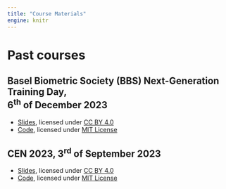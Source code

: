 ```yaml
---
title: "Course Materials"
engine: knitr
---
```


# Past courses

## Basel Biometric Society (BBS) Next-Generation Training Day, <br>6<sup>th</sup> of December 2023

* [Slides](./materials/2023-12-06 BBS Next Gen/slides/slides.pdf), licensed under [CC BY 4.0](./materials/2023-12-06 BBS Next Gen/slides/LICENSE)
* [Code](https://github.com/luwidmer/fastR-website/tree/master/materials/2023-12-06%20BBS%20Next%20Gen/code), licensed under [MIT License](./materials/2023-12-06 BBS Next Gen/code/LICENSE)

## CEN 2023, 3<sup>rd</sup> of September 2023

* [Slides](./materials/2023-09-03 CEN 2023/slides/slides.pdf), licensed under [CC BY 4.0](./materials/2023-09-03 CEN 2023/slides/LICENSE)
* [Code](https://github.com/luwidmer/fastR-website/tree/master/materials/2023-09-03%20CEN%202023/code), licensed under [MIT License](./materials/2023-09-03 CEN 2023/code/LICENSE)